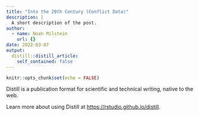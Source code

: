 ```yaml
---
title: "Into the 20th Century (Conflict Data)"
description: |
  A short description of the post.
author:
  - name: Noah Milstein
    url: {}
date: 2022-03-07
output:
  distill::distill_article:
    self_contained: false
---
```



```r
knitr::opts_chunk$set(echo = FALSE)
```

Distill is a publication format for scientific and technical writing, native to the web.

Learn more about using Distill at <https://rstudio.github.io/distill>.



